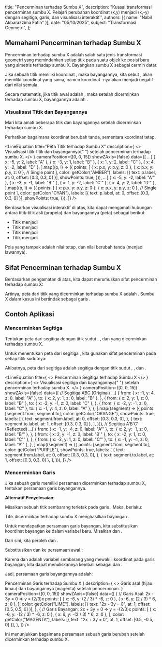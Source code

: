 
  title: "Pencerminan terhadap Sumbu X",
  description: "Kuasai transformasi pencerminan sumbu X. Pelajari perubahan koordinat (x,y) menjadi (x,-y) dengan segitiga, garis, dan visualisasi interaktif.",
  authors: [{ name: "Nabil Akbarazzima Fatih" }],
  date: "05/10/2025",
  subject: "Transformasi Geometri",
};

## Memahami Pencerminan terhadap Sumbu X

Pencerminan terhadap sumbu X adalah salah satu jenis transformasi geometri yang memindahkan setiap titik pada suatu objek ke posisi baru yang simetris terhadap sumbu X. Bayangkan sumbu X sebagai cermin datar.

Jika sebuah titik <InlineMath math="P" /> memiliki koordinat <InlineMath math="(x,y)" />, maka bayangannya, kita sebut <InlineMath math="P'" />, akan memiliki koordinat <InlineMath math="x" /> yang sama, namun koordinat <InlineMath math="y" />-nya akan menjadi negatif dari nilai <InlineMath math="y" /> semula.

Secara matematis, jika titik awal adalah <InlineMath math="P(x,y)" />, maka setelah dicerminkan terhadap sumbu X, bayangannya adalah <InlineMath math="P'(x,-y)" />.

### Visualisasi Titik dan Bayangannya

Mari kita amati beberapa titik dan bayangannya setelah dicerminkan terhadap sumbu X.

Perhatikan bagaimana koordinat <InlineMath math="y" /> berubah tanda, sementara koordinat <InlineMath math="x" /> tetap.

<LineEquation
  title="Peta Titik terhadap Sumbu X"
  description={
    <>
      Visualisasi titik-titik <InlineMath math="A, B, C, D" /> dan bayangannya{" "}
      <InlineMath math="A', B', C', D'" /> setelah pencerminan terhadap sumbu X.
    </>
  }
  cameraPosition={[0, 0, 15]}
  showZAxis={false}
  data={[
    ...[
      { x: -5, y: 2, label: "A" },
      { x: -3, y: 1, label: "B" },
      { x: 1, y: 2, label: "C" },
      { x: 4, y: -2, label: "D" },
    ].map((p, i) => ({
      points: [
        { x: p.x, y: p.y, z: 0 },
        { x: p.x, y: p.y, z: 0 }, // Single point
      ],
      color: getColor("AMBER"),
      labels: [{ text: p.label, at: 0, offset: [0.3, 0.3, 0] }],
      showPoints: true,
    })),
    ...[
      { x: -5, y: -2, label: "A'" },
      { x: -3, y: -1, label: "B'" },
      { x: 1, y: -2, label: "C'" },
      { x: 4, y: 2, label: "D'" },
    ].map((p, i) => ({
      points: [
        { x: p.x, y: p.y, z: 0 },
        { x: p.x, y: p.y, z: 0 }, // Single point
      ],
      color: getColor("CYAN"),
      labels: [{ text: p.label, at: 0, offset: [0.3, 0.3, 0] }],
      showPoints: true,
    })),
  ]}
/>

Berdasarkan visualisasi interaktif di atas, kita dapat mengamati hubungan antara titik-titik asli (prapeta) dan bayangannya (peta) sebagai berikut:

- Titik <InlineMath math="A(-5,2)" /> menjadi <InlineMath math="A'(-5,-2)" />
- Titik <InlineMath math="B(-3,1)" /> menjadi <InlineMath math="B'(-3,-1)" />
- Titik <InlineMath math="C(1,2)" /> menjadi <InlineMath math="C'(1,-2)" />
- Titik <InlineMath math="D(4,-2)" /> menjadi <InlineMath math="D'(4,2)" />

Pola yang tampak adalah nilai <InlineMath math="x" /> tetap, dan nilai <InlineMath math="y" /> berubah tanda (menjadi lawannya).

## Sifat Pencerminan terhadap Sumbu X

Berdasarkan pengamatan di atas, kita dapat merumuskan sifat pencerminan terhadap sumbu X:

<BlockMath math="P(x,y) \xrightarrow{\text{Sumbu X}} P'(x,-y)" />

Artinya, peta dari titik <InlineMath math="P(x,y)" /> yang dicerminkan terhadap sumbu X adalah <InlineMath math="P'(x,-y)" />. Sumbu X dalam kasus ini bertindak sebagai garis <InlineMath math="y=0" />.

## Contoh Aplikasi

### Mencerminkan Segitiga

Tentukan peta dari segitiga <InlineMath math="ABC" /> dengan titik sudut <InlineMath math="A(-1,4)" />, <InlineMath math="B(2,1)" />, dan <InlineMath math="C(-2,-1)" /> yang dicerminkan terhadap sumbu X.

Untuk menentukan peta dari segitiga <InlineMath math="ABC" />, kita gunakan sifat pencerminan pada setiap titik sudutnya:

<div className="flex flex-col gap-4">
  <BlockMath math="A(-1,4) \xrightarrow{\text{Sumbu X}} A'(-1,-4)" />
  <BlockMath math="B(2,1) \xrightarrow{\text{Sumbu X}} B'(2,-1)" />
  <BlockMath math="C(-2,-1) \xrightarrow{\text{Sumbu X}} C'(-2,1)" />
</div>

Akibatnya, peta dari segitiga <InlineMath math="ABC" /> adalah segitiga <InlineMath math="A'B'C'" /> dengan titik sudut <InlineMath math="A'(-1,-4)" />, <InlineMath math="B'(2,-1)" />, dan <InlineMath math="C'(-2,1)" />.

<LineEquation
  title={
    <>
      Pencerminan Segitiga <InlineMath math="ABC" /> terhadap Sumbu X
    </>
  }
  description={
    <>
      Visualisasi segitiga <InlineMath math="ABC" /> dan bayangannya{" "}
      <InlineMath math="A'B'C'" /> setelah pencerminan terhadap sumbu X.
    </>
  }
  cameraPosition={[0, 0, 15]}
  showZAxis={false}
  data={[
    // Segitiga ABC (Original)
    ...[
      {
        from: { x: -1, y: 4, z: 0, label: "A" },
        to: { x: 2, y: 1, z: 0, label: "B" },
      },
      {
        from: { x: 2, y: 1, z: 0, label: "B" },
        to: { x: -2, y: -1, z: 0, label: "C" },
      },
      {
        from: { x: -2, y: -1, z: 0, label: "C" },
        to: { x: -1, y: 4, z: 0, label: "A" },
      },
    ].map((segment) => ({
      points: [segment.from, segment.to],
      color: getColor("ORANGE"),
      showPoints: true,
      labels: [
        {
          text: segment.from.label,
          at: 0,
          offset: [0.3, 0.3, 0],
        },
        { text: segment.to.label, at: 1, offset: [0.3, 0.3, 0] },
      ],
    })),
    // Segitiga A'B'C' (Reflected)
    ...[
      {
        from: { x: -1, y: -4, z: 0, label: "A'" },
        to: { x: 2, y: -1, z: 0, label: "B'" },
      },
      {
        from: { x: 2, y: -1, z: 0, label: "B'" },
        to: { x: -2, y: 1, z: 0, label: "C'" },
      },
      {
        from: { x: -2, y: 1, z: 0, label: "C'" },
        to: { x: -1, y: -4, z: 0, label: "A'" },
      },
    ].map((segment) => ({
      points: [segment.from, segment.to],
      color: getColor("PURPLE"),
      showPoints: true,
      labels: [
        {
          text: segment.from.label,
          at: 0,
          offset: [0.3, 0.3, 0],
        },
        { text: segment.to.label, at: 1, offset: [0.3, 0.3, 0] },
      ],
    })),
  ]}
/>

### Mencerminkan Garis

Jika sebuah garis memiliki persamaan <InlineMath math="2x - 3y = 0" /> dicerminkan terhadap sumbu X, tentukan persamaan garis bayangannya.

**Alternatif Penyelesaian:**

Misalkan sebuah titik sembarang <InlineMath math="P(a,b)" /> terletak pada garis <InlineMath math="2x - 3y = 0" />. Maka, berlaku:

<BlockMath math="2a - 3b = 0" />

Titik <InlineMath math="P(a,b)" /> dicerminkan terhadap sumbu X menghasilkan bayangan <InlineMath math="P'(a,-b)" />.

Untuk mendapatkan persamaan garis bayangan, kita substitusikan koordinat bayangan ke dalam variabel baru. Misalkan <InlineMath math="x' = a" /> dan <InlineMath math="y' = -b" />.

Dari sini, kita peroleh <InlineMath math="a = x'" /> dan <InlineMath math="b = -y'" />.

Substitusikan <InlineMath math="a = x'" /> dan <InlineMath math="b = -y'" /> ke persamaan awal <InlineMath math="2a - 3b = 0" />:

<div className="flex flex-col gap-4">
  <BlockMath math="2(x') - 3(-y') = 0" />
  <BlockMath math="2x' + 3y' = 0" />
</div>

Karena <InlineMath math="x'" /> dan <InlineMath math="y'" /> adalah variabel sembarang yang mewakili koordinat pada garis bayangan, kita dapat menuliskannya kembali sebagai <InlineMath math="x" /> dan <InlineMath math="y" />.

Jadi, persamaan garis bayangannya adalah:

<div className="flex flex-col gap-4">
  <BlockMath math="2x + 3y = 0" />
  <LineEquation
    title={
      <>
        Pencerminan Garis <InlineMath math="2x - 3y = 0" /> terhadap Sumbu X
      </>
    }
    description={
      <>
        Garis asal <InlineMath math="2x - 3y = 0" /> (hijau limau) dan
        bayangannya <InlineMath math="2x + 3y = 0" /> (magenta) setelah
        pencerminan.
      </>
    }
    cameraPosition={[0, 0, 15]}
    showZAxis={false}
    data={[
      {
        // Garis Asal: 2x - 3y = 0  => y = (2/3)x
        points: [
          { x: -6, y: (2 / 3) * -6, z: 0 },
          { x: 6, y: (2 / 3) * 6, z: 0 },
        ],
        color: getColor("LIME"),
        labels: [{ text: "2x - 3y = 0", at: 1, offset: [0.5, 0.5, 0] }],
      },
      {
        // Garis Bayangan: 2x + 3y = 0 => y = -(2/3)x
        points: [
          { x: -6, y: -(2 / 3) * -6, z: 0 },
          { x: 6, y: -(2 / 3) * 6, z: 0 },
        ],
        color: getColor("MAGENTA"),
        labels: [{ text: "2x + 3y = 0", at: 1, offset: [0.5, -0.5, 0] }],
      },
    ]}
  />
</div>

Ini menunjukkan bagaimana persamaan sebuah garis berubah setelah dicerminkan terhadap sumbu X.
